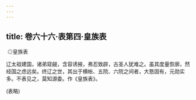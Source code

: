 ```yaml
---
---
---
```

title: 卷六十六·表第四·皇族表
---

 ◎皇族表

辽太祖建国，诸弟窥觎，含容诱掖，弗忍致辟，古圣人犹难之。虽其度量恢廓，然经国之虑远矣。终辽之世，其出于横帐、五院、六院之间者，大憝固有，元勋实多。不表见之，莫知源委。作《皇族表》。

(表略)

